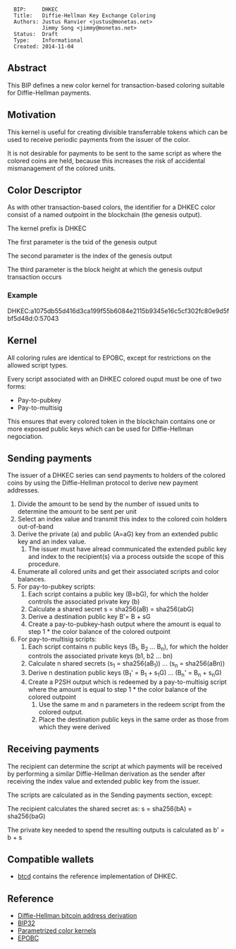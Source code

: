 <pre>
  BIP:     DHKEC
  Title:   Diffie-Hellman Key Exchange Coloring
  Authors: Justus Ranvier <justus@monetas.net>
           Jimmy Song <jimmy@monetas.net>
  Status:  Draft
  Type:    Informational
  Created: 2014-11-04
</pre>

==Abstract==

This BIP defines a new color kernel for transaction-based coloring suitable for Diffie-Hellman payments.

==Motivation==

This kernel is useful for creating divisible transferrable tokens which can be used to receive periodic payments from the issuer of the color.

It is not desirable for payments to be sent to the same script as where the colored coins are held, because this increases the risk of accidental mismanagement of the colored units.

==Color Descriptor==

As with other transaction-based colors, the identifier for a DHKEC color consist of a named outpoint in the blockchain (the genesis output).

The kernel prefix is DHKEC

The first parameter is the txid of the genesis output

The second parameter is the index of the genesis output

The third parameter is the block height at which the genesis output transaction occurs

===Example===

DHKEC:a1075db55d416d3ca199f55b6084e2115b9345e16c5cf302fc80e9d5fbf5d48d:0:57043

==Kernel==

All coloring rules are identical to EPOBC, except for restrictions on the allowed script types.

Every script associated with an DHKEC colored ouput must be one of two forms:

* Pay-to-pubkey
* Pay-to-multisig

This ensures that every colored token in the blockchain contains one or more exposed public keys which can be used for Diffie-Hellman negociation.

==Sending payments==

The issuer of a DHKEC series can send payments to holders of the colored coins by using the Diffie-Hellman protocol to derive new payment addresses.

# Divide the amount to be send by the number of issued units to determine the amount to be sent per unit
# Select an index value and transmit this index to the colored coin holders out-of-band
# Derive the private (a) and public (A=aG) key from an extended public key and an index value.
## The issuer must have alread communicated the extended public key and index to the recipient(s) via a process outside the scope of this procedure.
# Enumerate all colored units and get their associated scripts and color balances.
# For pay-to-pubkey scripts:
## Each script contains a public key (B=bG), for which the holder controls the associated private key (b)
## Calculate a shared secret s = sha256(aB) = sha256(abG)
## Derive a destination public key B'= B + sG
## Create a pay-to-pubkey-hash output where the amount is equal to step 1 * the color balance of the colored outpoint
# For pay-to-multisig scripts:
## Each script contains n public keys (B<sub>1</sub>, B<sub>2</sub> ... B<sub>n</sub>), for which the holder controls the associated private keys (b1, b2 ... bn)
## Calculate n shared secrets (s<sub>1</sub> = sha256(aB<sub>1</sub>)) ... (s<sub>n</sub> = sha256(aBn))
## Derive n destination public keys (B<sub>1</sub>' = B<sub>1</sub> + s<sub>1</sub>G) ... (B<sub>n</sub>' = B<sub>n</sub> + s<sub>n</sub>G)
## Create a P2SH output which is redeemed by a pay-to-multisig script where the amount is equal to step 1 * the color balance of the colored outpoint
### Use the same m and n parameters in the redeem script from the colored output.
### Place the destination public keys in the same order as those from which they were derived

==Receiving payments==

The recipient can determine the script at which payments will be received by performing a similar Diffie-Hellman derivation as the sender after receiving the index value and extended public key from the issuer.

The scripts are calculated as in the Sending payments section, except:

The recipient calculates the shared secret as: s = sha256(bA) = sha256(baG)

The private key needed to spend the resulting outputs is calculated as b' = b + s

==Compatible wallets==

* [[https://github.com/conformal/btcd|btcd]] contains the reference implementation of DHKEC.

==Reference==

* [[https://wiki.unsystem.net/en/index.php/DarkWallet/Stealth | Diffie-Hellman bitcoin address derivation]]
* [[https://github.com/bitcoin/bips/blob/master/bip-0032.mediawiki|BIP32]]
* [[https://github.com/chromaway/ngcccbase/wiki/Colors|Parametrized color kernels]]
* [[https://github.com/chromaway/ngcccbase/wiki/EPOBC|EPOBC]]

